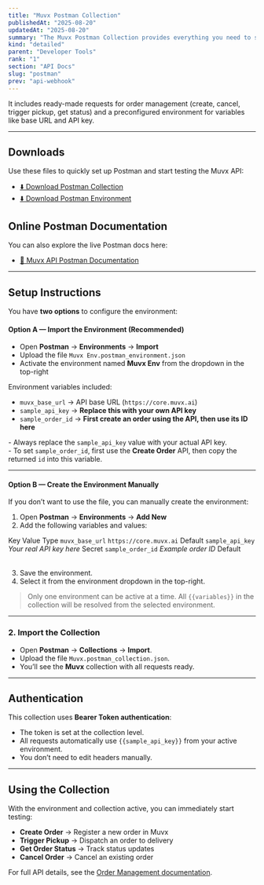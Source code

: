 ```yaml
---
title: "Muvx Postman Collection"
publishedAt: "2025-08-20"
updatedAt: "2025-08-20"
summary: "The Muvx Postman Collection provides everything you need to start testing and integrating with the Muvx API."
kind: "detailed"
parent: "Developer Tools"
rank: "1"
section: "API Docs"
slug: "postman"
prev: "api-webhook"
---
```


It includes ready-made requests for order management (create, cancel, trigger pickup, get status) and a preconfigured environment for variables like base URL and API key.

---

## Downloads

Use these files to quickly set up Postman and start testing the Muvx API:
- [⬇️ Download Postman Collection](https://sawaai.lon1.digitaloceanspaces.com/bot/1755694208168_Muvx.postman_collection.json)  
- [⬇️ Download Postman Environment](https://sawaai.lon1.digitaloceanspaces.com/bot/1755694208188_Muvx%20Env.postman_environment.json)


## Online Postman Documentation

You can also explore the live Postman docs here:  
- [📖 Muvx API Postman Documentation](https://documenter.getpostman.com/view/30420472/2sB3BKFoHH)

---

## Setup Instructions

You have **two options** to configure the environment:  

#### Option A — Import the Environment (Recommended)  
- Open **Postman** → **Environments** → **Import**  
- Upload the file `Muvx Env.postman_environment.json`  
- Activate the environment named **Muvx Env** from the dropdown in the top-right  

Environment variables included:  

- `muvx_base_url` → API base URL (`https://core.muvx.ai`)  
- `sample_api_key` → **Replace this with your own API key**  
- `sample_order_id` → **First create an order using the API, then use its ID here**  

<Banner>
- Always replace the <code>sample_api_key</code> value with your actual API key.<br/>
- To set <code>sample_order_id</code>, first use the <b>Create Order</b> API, then copy the returned <code>id</code> into this variable.
</Banner>

---

#### Option B — Create the Environment Manually  
If you don’t want to use the file, you can manually create the environment:  

1. Open **Postman** → **Environments** → **Add New**  
2. Add the following variables and values:  

<Table>
  <TableHead>
    <TableRow>
      <TableHeader>Key</TableHeader>
      <TableHeader>Value</TableHeader>
      <TableHeader>Type</TableHeader>
    </TableRow>
  </TableHead>
  <TableBody>
    <TableRow>
      <TableCell><code>muvx_base_url</code></TableCell>
      <TableCell><code>https://core.muvx.ai</code></TableCell>
      <TableCell>Default</TableCell>
    </TableRow>
    <TableRow>
      <TableCell><code>sample_api_key</code></TableCell>
      <TableCell><i>Your real API key here</i></TableCell>
      <TableCell>Secret</TableCell>
    </TableRow>
    <TableRow>
      <TableCell><code>sample_order_id</code></TableCell>
      <TableCell><i>Example order ID</i></TableCell>
      <TableCell>Default</TableCell>
    </TableRow>
  </TableBody>
</Table>

3. Save the environment.  
4. Select it from the environment dropdown in the top-right.  

> Only one environment can be active at a time. All `{{variables}}` in the collection will be resolved from the selected environment.  

---

### 2. Import the Collection
- Open **Postman** → **Collections** → **Import**.  
- Upload the file `Muvx.postman_collection.json`.  
- You’ll see the **Muvx** collection with all requests ready.

---

## Authentication

This collection uses **Bearer Token authentication**:  
- The token is set at the collection level.  
- All requests automatically use `{{sample_api_key}}` from your active environment.  
- You don’t need to edit headers manually.  

---

## Using the Collection

With the environment and collection active, you can immediately start testing:

- **Create Order** → Register a new order in Muvx  
- **Trigger Pickup** → Dispatch an order to delivery  
- **Get Order Status** → Track status updates  
- **Cancel Order** → Cancel an existing order  

<Banner>
For full API details, see the <a href="/documentation/api-order-management">Order Management documentation</a>.
</Banner>